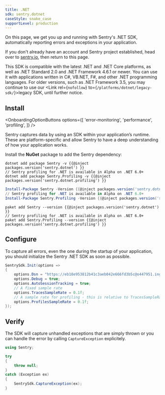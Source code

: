 ```yaml
---
title: .NET
sdk: sentry.dotnet
caseStyle: snake_case
supportLevel: production
---
```


On this page, we get you up and running with Sentry's .NET SDK, automatically reporting errors and exceptions in your application.

<Note>

If you don't already have an account and Sentry project established, head over to [sentry.io](https://sentry.io/signup/), then return to this page.

</Note>

<GuideGrid platform="dotnet" />

This <PlatformLink to="/compatibility/">SDK is compatible</PlatformLink> with the latest .NET and .NET Core platforms, as well as .NET Standard 2.0 and .NET Framework 4.6.1 or newer. You can use it with applications written in C#, VB.NET, F#, and other .NET programming languages. For older versions, such as .NET Framework 3.5, you may continue to use our <Link rel={`nofollow`} to={`/platforms/dotnet/legacy-sdk/`}>legacy SDK</Link>, until further notice.

## Install

<OnboardingOptionButtons
  options={[
    'error-monitoring',
    'performance',
    'profiling',
  ]}
/>

Sentry captures data by using an SDK within your application’s runtime. These are platform-specific and allow Sentry to have a deep understanding of how your application works.

Install the **NuGet** package to add the Sentry dependency:

```shell {tabTitle:.NET Core CLI} {"onboardingOptions": {"profiling": "2-3"}}
dotnet add package Sentry -v {{@inject packages.version('sentry.dotnet') }}
// Sentry profiling for .NET is available in Alpha on .NET 6.0+
dotnet add package Sentry.Profiling -v {{@inject packages.version('sentry.dotnet.profiling') }}
```

```powershell {tabTitle:Package Manager} {"onboardingOptions": {"profiling": "2-3"}}
Install-Package Sentry -Version {{@inject packages.version('sentry.dotnet') }}
// Sentry profiling for .NET is available in Alpha on .NET 6.0+
Install-Package Sentry.Profiling -Version {{@inject packages.version('sentry.dotnet.profiling') }}
```

```shell {tabTitle:Paket CLI} {"onboardingOptions": {"profiling": "2-3"}}
paket add Sentry --version {{@inject packages.version('sentry.dotnet') }}
// Sentry profiling for .NET is available in Alpha on .NET 6.0+
paket add Sentry.Profiling --version {{@inject packages.version('sentry.dotnet.profiling') }}
```

## Configure

To capture all errors, even the one during the startup of your application, you should initialize the Sentry .NET SDK as soon as possible.

<SignInNote />

```csharp {"onboardingOptions": {"performance": "6-7", "profiling": "8-9"}}
SentrySdk.Init(options =>
{
    options.Dsn = "https://eb18e953812b41c3aeb042e666fd3b5c@o447951.ingest.us.sentry.io/5428537";
    options.Debug = true;
    options.AutoSessionTracking = true;
    // A fixed sample rate
    options.TracesSampleRate = 0.1f;
    // A sample rate for profiling - this is relative to TracesSampleRate
    options.ProfilesSampleRate = 0.1f;
});
```

## Verify

The SDK will capture unhandled exceptions that are simply thrown or you can handle the error by calling `CaptureException` explicitely.

```csharp
using Sentry;

try
{
    throw null;
}
catch (Exception ex)
{
    SentrySdk.CaptureException(ex);
}
```
